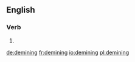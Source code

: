 ==English==

===Verb===
{{head|en|present participle}}

# {{present participle of|demine|lang=en}}

[[de:demining]]
[[fr:demining]]
[[io:demining]]
[[pl:demining]]